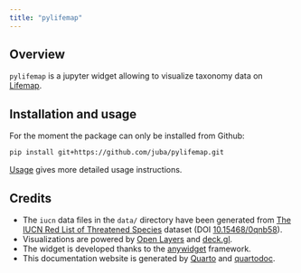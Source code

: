 ```yaml
---
title: "pylifemap"
---
```


## Overview

`pylifemap` is a jupyter widget allowing to visualize taxonomy data on [Lifemap](https://lifemap-ncbi.univ-lyon1.fr).


## Installation and usage

For the moment the package can only be installed from Github:

```sh
pip install git+https://github.com/juba/pylifemap.git
```

[Usage](usage.qmd) gives more detailed usage instructions.


## Credits

- The `iucn` data files in the `data/` directory have been generated from [The IUCN Red List of Threatened Species](https://www.gbif.org/dataset/19491596-35ae-4a91-9a98-85cf505f1bd3) dataset (DOI [10.15468/0qnb58](https://doi.org/10.15468/0qnb58)).
- Visualizations are powered by [Open Layers](https://openlayers.org) and [deck.gl](https://deck.gl).
- The widget is developed thanks to the [anywidget](https://anywidget.dev) framework.
- This documentation website is generated by [Quarto](https://quarto.org) and [quartodoc](https://github.com/machow/quartodoc).

